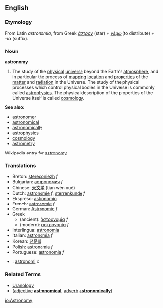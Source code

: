 ==English==
 

===Etymology===

From Latin ''astronomia'', from Greek ''[[ἄστρον]]'' (star) + ''[[:el:νέμω|νέμω]]'' (to distribute) + ''-ία'' (suffix).

===Noun===
'''astronomy'''
#The study of the [[physical]] [[universe]] beyond the Earth's [[atmosphere]], and in particular the process of [[mapping]] [[location]] and [[properties]] of the [[matter]] and [[radiation]] in the Universe. The study of the physical processes which control physical bodies in the Universe is commonly called [[astrophysics]]. The physical description of the properties of the Universe itself is called [[cosmology]].

'''See also:'''
*[[astronomer]]
*[[astronomical]]
*[[astronomically]]
*[[astrophysics]]
*[[cosmology]]
*[[astrometry]]

Wikipedia entry for [http://en.wikipedia.org/wiki/Astronomy astronomy]

=== Translations ===
{{Top}}
*Breton: [[steredoniezh]] ''f''
*Bulgarian: [[астрономия]] ''f''
*Chinese: [[天文学]] (tiān wén xué)
*Dutch: [[astronomie]] ''f'', [[sterrenkunde]] ''f''
*Ekspreso: [[astronomio]]
*French: [[astronomie]] ''f''
*German: [[Astronomie]] ''f''
*Greek
**(ancient): [[:el:ἀστρονομία|ἀστρονομία]] ''f''
**(modern): [[:el:αστρονομία|αστρονομία]] ''f''
*Interlingua: [[astronomia]]
*Italian: [[astronomia]] ''f''
*Korean: [[천문학]]
*Polish: [[astronomia]] ''f''
*Portuguese: [[astronomia]] ''f''
*{{sv}}: [[astronomi]] ''c''
{{Mid}}
{{Bottom}}

===Related Terms===
*[[Uranology]]
*([[adjective]] '''[[astronomical]]''', [[adverb]] '''[[astronomically]]''')

[[io:Astronomy]]